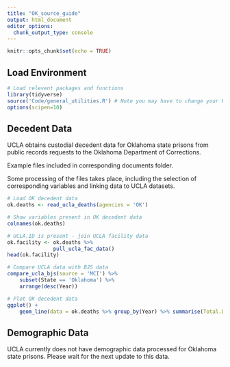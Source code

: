 ```yaml
---
title: "OK_source_guide"
output: html_document
editor_options: 
  chunk_output_type: console
---
```


```r
knitr::opts_chunk$set(echo = TRUE)
```

## Load Environment

```r
# Load relevent packages and functions
library(tidyverse)
source('Code/general_utilities.R') # Note you may have to change your Rmarkdown option for evaluate chunks to project instead of document
options(scipen=10)
```

## Decedent Data

UCLA obtains custodial decedent data for Oklahoma state prisons from public records requests to the Oklahoma Department of Corrections.

Example files included in corresponding documents folder.

Some processing of the files takes place, including the selection of corresponding variables and linking data to UCLA datasets. 

```r
# Load OK decedent data
ok.deaths <- read_ucla_deaths(agencies = 'OK')

# Show variables present in OK decedent data
colnames(ok.deaths)

# UCLA.ID is present - join UCLA facility data
ok.facility <- ok.deaths %>%
               pull_ucla_fac_data()
head(ok.facility)

# Compare UCLA data with BJS data
compare_ucla_bjs(source = 'MCI') %>%
    subset(State == 'Oklahoma') %>%
    arrange(desc(Year))

# Plot OK decedent data 
ggplot() +
    geom_line(data = ok.deaths %>% group_by(Year) %>% summarise(Total.Deaths = n()),aes(x = Year, y = Total.Deaths))

```


## Demographic Data

UCLA currently does not have demographic data processed for Oklahoma state prisons. Please wait for the next update to this data. 
